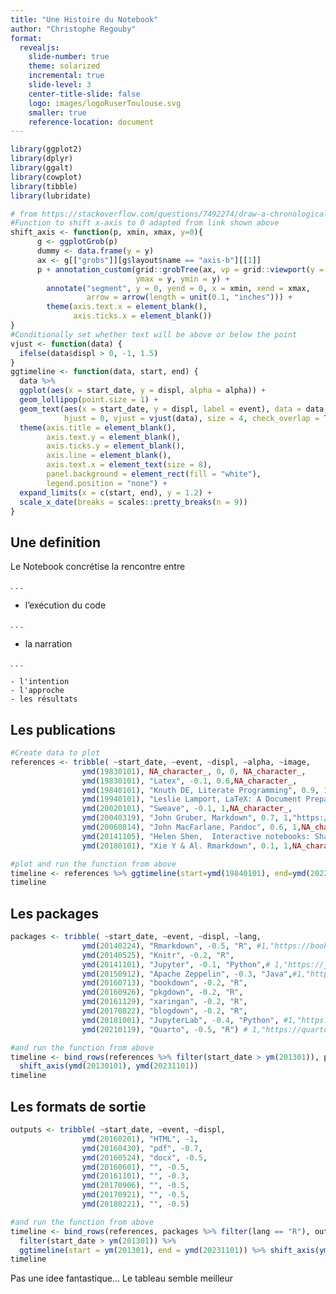 ```yaml
---
title: "Une Histoire du Notebook"
author: "Christophe Regouby"
format:
  revealjs:
    slide-number: true
    theme: solarized
    incremental: true
    slide-level: 3
    center-title-slide: false
    logo: images/logoRuserToulouse.svg
    smaller: true
    reference-location: document   
---
```



```r
library(ggplot2)
library(dplyr)
library(ggalt)
library(cowplot)
library(tibble)
library(lubridate)

# from https://stackoverflow.com/questions/7492274/draw-a-chronological-timeline-with-ggplot2
#Function to shift x-axis to 0 adapted from link shown above
shift_axis <- function(p, xmin, xmax, y=0){
      g <- ggplotGrob(p)
      dummy <- data.frame(y = y)
      ax <- g[["grobs"]][g$layout$name == "axis-b"][[1]]
      p + annotation_custom(grid::grobTree(ax, vp = grid::viewport(y = 1, height = sum(ax$height))), 
                            ymax = y, ymin = y) +
        annotate("segment", y = 0, yend = 0, x = xmin, xend = xmax, 
                 arrow = arrow(length = unit(0.1, "inches"))) +
        theme(axis.text.x = element_blank(), 
              axis.ticks.x = element_blank())
}
#Conditionally set whether text will be above or below the point
vjust <- function(data) {
  ifelse(data$displ > 0, -1, 1.5)
}
ggtimeline <- function(data, start, end) {
  data %>% 
  ggplot(aes(x = start_date, y = displ, alpha = alpha)) +
  geom_lollipop(point.size = 1) +
  geom_text(aes(x = start_date, y = displ, label = event), data = data,
            hjust = 0, vjust = vjust(data), size = 4, check_overlap = TRUE) +
  theme(axis.title = element_blank(),
        axis.text.y = element_blank(),
        axis.ticks.y = element_blank(),
        axis.line = element_blank(),
        axis.text.x = element_text(size = 8),
        panel.background = element_rect(fill = "white"),
        legend.position = "none") +
  expand_limits(x = c(start, end), y = 1.2) +
  scale_x_date(breaks = scales::pretty_breaks(n = 9))
}

```

## Une definition

Le Notebook concrétise la rencontre entre  

. . .  

- l'exécution du code  

. . .  

- la narration  

. . .  

    - l'intention  
    - l'approche  
    - les résultats  

## Les publications


```r
#Create data to plot
references <- tribble( ~start_date, ~event, ~displ, ~alpha, ~image,
                ymd(19830101), NA_character_, 0, 0, NA_character_,
                ymd(19830101), "Latex", -0.1, 0.6,NA_character_,
                ymd(19840101), "Knuth DE, Literate Programming", 0.9, 1,NA_character_,
                ymd(19940101), "Leslie Lamport, LaTeX: A Document Preparation System", 0.8, 0.6,"https://upload.wikimedia.org/wikipedia/commons/thumb/9/92/LaTeX_logo.svg/langfr-220px-LaTeX_logo.svg.png",
                ymd(20020101), "Sweave", -0.1, 1,NA_character_,
                ymd(20040319), "John Gruber, Markdown", 0.7, 1,"https://upload.wikimedia.org/wikipedia/commons/thumb/4/48/Markdown-mark.svg/langfr-130px-Markdown-mark.svg.png",
                ymd(20060814), "John MacFarlane, Pandoc", 0.6, 1,NA_character_,
                ymd(20141105), "Helen Shen,  Interactive notebooks: Sharing the code (Nature)", 0.3, 1,NA_character_,
                ymd(20180101), "Xie Y & Al. Rmarkdown", 0.1, 1,NA_character_)

#plot and run the function from above
timeline <- references %>% ggtimeline(start=ymd(19840101), end=ymd(20221101)) %>% shift_axis(ymd(19830101), ymd(20241101))
timeline
```
## Les packages

```r

packages <- tribble( ~start_date, ~event, ~displ, ~lang,
                ymd(20140224), "Rmarkdown", -0.5, "R", #1,"https://bookdown.org/yihui/rmarkdown/images/hex-rmarkdown.png",
                ymd(20140525), "Knitr", -0.2, "R",
                ymd(20141101), "Jupyter", -0.1, "Python",# 1,"https://jupyter.org/assets/homepage/main-logo.svg",
                ymd(20150912), "Apache Zeppelin", -0.3, "Java",#1,"https://zeppelin.apache.org/docs/0.10.1/assets/themes/zeppelin/img/zeppelin_logo.png",
                ymd(20160713), "bookdown", -0.2, "R",
                ymd(20160926), "pkgdown", -0.2, "R",
                ymd(20161129), "xaringan", -0.2, "R",
                ymd(20170822), "blogdown", -0.2, "R",
                ymd(20181001), "JupyterLab", -0.4, "Python", #1,"https://jupyter.org/assets/homepage/hublogo.svg",
                ymd(20210119), "Quarto", -0.5, "R") # 1,"https://quarto.org/quarto.png")

#and run the function from above
timeline <- bind_rows(references %>% filter(start_date > ym(201301)), packages) %>% ggtimeline(start = ym(201301), end = ymd(20230101)) %>%
  shift_axis(ymd(20130101), ymd(20231101))
timeline
```

## Les formats de sortie

```r
outputs <- tribble( ~start_date, ~event, ~displ,
                ymd(20160201), "HTML", -1,
                ymd(20160430), "pdf", -0.7,
                ymd(20160524), "docx", -0.5,
                ymd(20160601), "", -0.5,
                ymd(20161101), "", -0.3,
                ymd(20170906), "", -0.5,
                ymd(20170921), "", -0.5,
                ymd(20180221), "", -0.5)

#and run the function from above
timeline <- bind_rows(references, packages %>% filter(lang == "R"), outputs) %>%
  filter(start_date > ym(201301)) %>%
  ggtimeline(start = ym(201301), end = ymd(20231101)) %>% shift_axis(ym(201301), ymd(20231101))
timeline
```
::: {.notes}
Pas une idee fantastique... Le tableau semble meilleur
:::
